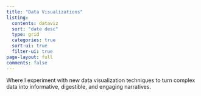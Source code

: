 ```yaml
---
title: "Data Visualizations"
listing:
  contents: dataviz
  sort: "date desc"
  type: grid
  categories: true
  sort-ui: true
  filter-ui: true
page-layout: full
comments: false
---
```


Where I experiment with new data visualization techniques to turn complex data into informative, digestible, and engaging narratives. 
